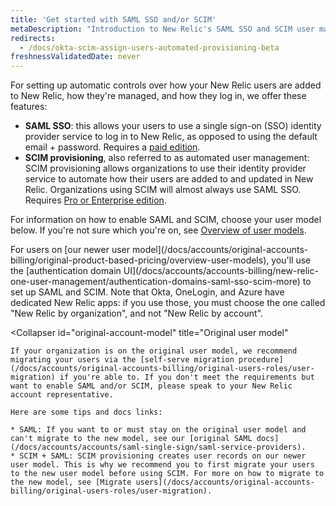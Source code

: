 ```yaml
---
title: 'Get started with SAML SSO and/or SCIM'
metaDescription: "Introduction to New Relic's SAML SSO and SCIM user management options."
redirects:
  - /docs/okta-scim-assign-users-automated-provisioning-beta
freshnessValidatedDate: never
---
```


For setting up automatic controls over how your New Relic users are added to New Relic, how they're managed, and how they log in, we offer these features:

* <DNT>**SAML SSO**</DNT>: this allows your users to use a single sign-on (SSO) identity provider service to log in to New Relic, as opposed to using the default email + password. Requires a [paid edition](/docs/accounts/accounts-billing/new-relic-one-pricing-billing/new-relic-one-pricing-billing/#editions).
* <DNT>**SCIM provisioning**</DNT>, also referred to as automated user management: SCIM provisioning allows organizations to use their identity provider service to automate how their users are added to and updated in New Relic. Organizations using SCIM will almost always use SAML SSO. Requires [Pro or Enterprise edition](/docs/accounts/accounts-billing/new-relic-one-pricing-billing/new-relic-one-pricing-billing/#editions). 

For information on how to enable SAML and SCIM, choose your user model below. If you're not sure which you're on, see [Overview of user models](/docs/accounts/original-accounts-billing/original-product-based-pricing/overview-user-models).

<CollapserGroup>
  <Collapser
    id="new-account-model"
    title="Our newer user model"
  >
    For users on [our newer user model](/docs/accounts/original-accounts-billing/original-product-based-pricing/overview-user-models), you'll use the [authentication domain UI](/docs/accounts/accounts-billing/new-relic-one-user-management/authentication-domains-saml-sso-scim-more) to set up SAML and SCIM. Note that Okta, OneLogin, and Azure have dedicated New Relic apps: if you use those, you must choose the one called "New Relic by organization", and not "New Relic by account".
  </Collapser>

  <Collapser
    id="original-account-model"
    title="Original user model"
  >
    If your organization is on the original user model, we recommend migrating your users via the [self-serve migration procedure](/docs/accounts/original-accounts-billing/original-users-roles/user-migration) if you're able to. If you don't meet the requirements but want to enable SAML and/or SCIM, please speak to your New Relic account representative.

    Here are some tips and docs links:

    * SAML: If you want to or must stay on the original user model and can't migrate to the new model, see our [original SAML docs](/docs/accounts/accounts/saml-single-sign/saml-service-providers).
    * SCIM + SAML: SCIM provisioning creates user records on our newer user model. This is why we recommend you to first migrate your users to the new user model before using SCIM. For more on how to migrate to the new model, see [Migrate users](/docs/accounts/original-accounts-billing/original-users-roles/user-migration).
  </Collapser>
</CollapserGroup>
